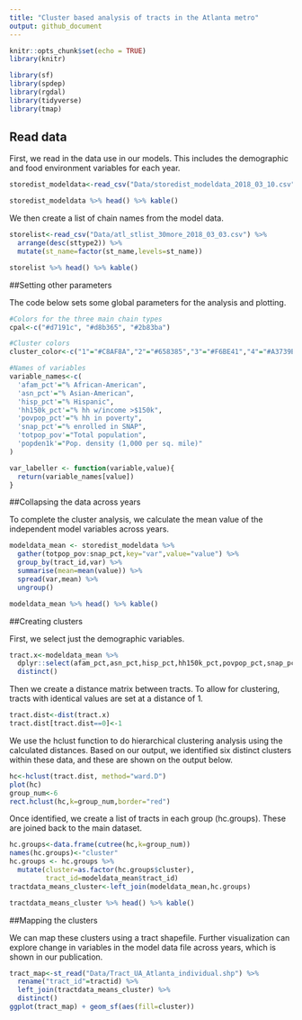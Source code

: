 ```yaml
---
title: "Cluster based analysis of tracts in the Atlanta metro"
output: github_document
---
```


```r
knitr::opts_chunk$set(echo = TRUE)
library(knitr)
```

```r
library(sf)
library(spdep)
library(rgdal)
library(tidyverse)
library(tmap)
```

## Read data

First, we read in the data use in our models. This includes the demographic and food environment variables for each year. 

```r
storedist_modeldata<-read_csv("Data/storedist_modeldata_2018_03_10.csv") 
```

```r
storedist_modeldata %>% head() %>% kable()
```

We then create a list of chain names from the model data.

```r
storelist<-read_csv("Data/atl_stlist_30more_2018_03_03.csv") %>%
  arrange(desc(sttype2)) %>%
  mutate(st_name=factor(st_name,levels=st_name))
```

```r
storelist %>% head() %>% kable()
```

##Setting other parameters

The code below sets some global parameters for the analysis and plotting.

```r
#Colors for the three main chain types
cpal<-c("#d7191c", "#d8b365", "#2b83ba")

#Cluster colors
cluster_color<-c("1"="#C8AF8A","2"="#658385","3"="#F6BE41","4"="#A3739E","5"="#B04838","6"="#1f78b4")

#Names of variables
variable_names<-c(
  'afam_pct'="% African-American",
  'asn_pct'="% Asian-American",
  'hisp_pct'="% Hispanic",
  'hh150k_pct'="% hh w/income >$150k",
  'povpop_pct'="% hh in poverty",
  'snap_pct'="% enrolled in SNAP",
  'totpop_pov'="Total population",
  'popden1k'="Pop. density (1,000 per sq. mile)"
)

var_labeller <- function(variable,value){
  return(variable_names[value])
}
```

##Collapsing the data across years

To complete the cluster analysis, we calculate the mean value of the independent model variables across years.

```r
modeldata_mean <- storedist_modeldata %>%
  gather(totpop_pov:snap_pct,key="var",value="value") %>%
  group_by(tract_id,var) %>%
  summarise(mean=mean(value)) %>%
  spread(var,mean) %>%
  ungroup()
```

```r
modeldata_mean %>% head() %>% kable()
```

##Creating clusters

First, we select just the demographic variables.

```r
tract.x<-modeldata_mean %>%
  dplyr::select(afam_pct,asn_pct,hisp_pct,hh150k_pct,povpop_pct,snap_pct,popden1k) %>%
  distinct()
```

Then we create a distance matrix between tracts. To allow for clustering, tracts with identical values are set at a distance of 1.

```r
tract.dist<-dist(tract.x)
tract.dist[tract.dist==0]<-1
```

We use the hclust function to do hierarchical clustering analysis using the calculated distances. Based on our output, we identified six distinct clusters within these data, and these are shown on the output below.

```r
hc<-hclust(tract.dist, method="ward.D")
plot(hc)
group_num<-6
rect.hclust(hc,k=group_num,border="red")
```

Once identified, we create a list of tracts in each group (hc.groups). These are joined back to the main dataset.

```r
hc.groups<-data.frame(cutree(hc,k=group_num))
names(hc.groups)<-"cluster"
hc.groups <- hc.groups %>%
  mutate(cluster=as.factor(hc.groups$cluster),
         tract_id=modeldata_mean$tract_id)
tractdata_means_cluster<-left_join(modeldata_mean,hc.groups)
```
```r
tractdata_means_cluster %>% head() %>% kable()
```

##Mapping the clusters

We can map these clusters using a tract shapefile. Further visualization can explore change in variables in the model data file across years, which is shown in our publication.

```r
tract_map<-st_read("Data/Tract_UA_Atlanta_individual.shp") %>%
  rename("tract_id"=tractid) %>%
  left_join(tractdata_means_cluster) %>%
  distinct()
ggplot(tract_map) + geom_sf(aes(fill=cluster))
```